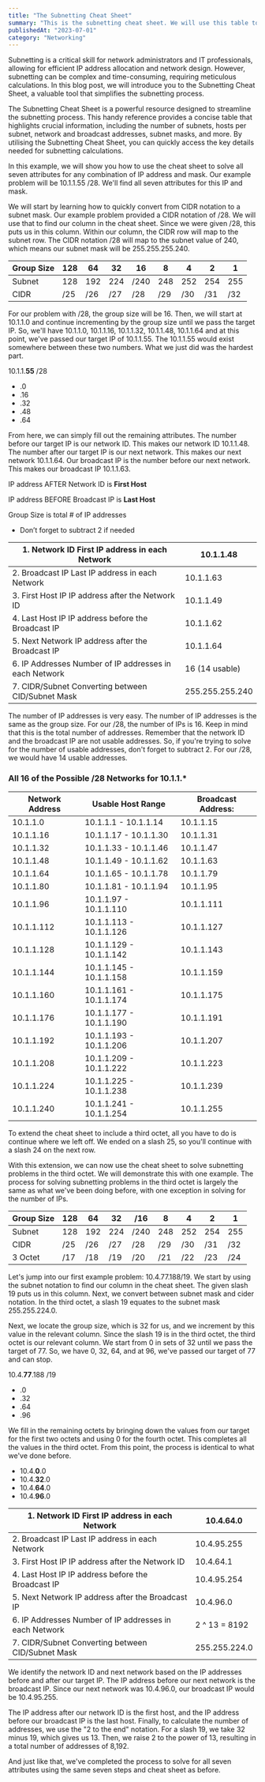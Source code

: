```yaml
---
title: "The Subnetting Cheat Sheet"
summary: "This is the subnetting cheat sheet. We will use this table to solve any subnetting problems."
publishedAt: "2023-07-01"
category: "Networking"
---
```


Subnetting is a critical skill for network administrators and IT professionals, allowing for efficient IP address allocation and network design. However, subnetting can be complex and time-consuming, requiring meticulous calculations. In this blog post, we will introduce you to the Subnetting Cheat Sheet, a valuable tool that simplifies the subnetting process.

The Subnetting Cheat Sheet is a powerful resource designed to streamline the subnetting process. This handy reference provides a concise table that highlights crucial information, including the number of subnets, hosts per subnet, network and broadcast addresses, subnet masks, and more. By utilising the Subnetting Cheat Sheet, you can quickly access the key details needed for subnetting calculations.

In this example, we will show you how to use the cheat sheet to solve all seven attributes for any combination of IP address and mask. Our example problem will be <span className="text-teal-500">10.1.1.55 /28</span>. We'll find all seven attributes for this IP and mask.

We will start by learning how to quickly convert from CIDR notation to a subnet mask. Our example problem provided a CIDR notation of <span className="text-teal-500">/28</span>. We will use that to find our column in the cheat sheet. Since we were given <span className="text-teal-500">/28</span>, this puts us in this column. Within our column, the CIDR row will map to the subnet row. The CIDR notation <span className="text-teal-500">/28</span> will map to the subnet value of <span className="text-teal-500">240</span>, which means our subnet mask will be <span className="text-teal-500">255.255.255.240</span>.

<div className='max-w-4xl'>

| Group Size | 128 | 64  | 32  | <span className="text-teal-500">16</span>   | 8   | 4   | 2   | 1   |
| ---------- | --- | --- | --- | ------------------------------------------- | --- | --- | --- | --- |
| Subnet     | 128 | 192 | 224 | <span className="text-teal-500">/240</span> | 248 | 252 | 254 | 255 |
| CIDR       | /25 | /26 | /27 | <span className="text-teal-500">/28</span>  | /29 | /30 | /31 | /32 |

</div>

For our problem with <span className="text-teal-500">/28</span>, the group size will be <span className="text-teal-500">16</span>. Then, we will start at 10.1.1.0 and continue incrementing by the group size until we pass the target IP. So, we'll have 10.1.1.0, 10.1.1.16, 10.1.1.32, 10.1.1.48, 10.1.1.64 and at this point, we've passed our target IP of 10.1.1.55. The 10.1.1.55 would exist somewhere between these two numbers. What we just did was the hardest part.

<span className="text-teal-500">10.1.1.**55** /28</span>

-   .0
-   .16
-   .32
-   <span className="text-teal-500">.48</span>
-   .64

From here, we can simply fill out the remaining attributes. The number before our target IP is our network ID. This makes our network ID 10.1.1.48. The number after our target IP is our next network. This makes our next network 10.1.1.64. Our broadcast IP is the number before our next network. This makes our broadcast IP 10.1.1.63.

IP address AFTER Network ID is **First Host**

IP address BEFORE Broadcast IP is **Last Host**

Group Size is total # of IP addresses

-   Don’t forget to subtract 2 if needed

<div className='max-w-4xl'>

| 1. Network ID First IP address in each Network         | 10.1.1.48       |
| ------------------------------------------------------ | --------------- |
| 2. Broadcast IP Last IP address in each Network        | 10.1.1.63       |
| 3. First Host IP IP address after the Network ID       | 10.1.1.49       |
| 4. Last Host IP IP address before the Broadcast IP     | 10.1.1.62       |
| 5. Next Network IP address after the Broadcast IP      | 10.1.1.64       |
| 6. IP Addresses Number of IP addresses in each Network | 16 (14 usable)  |
| 7. CIDR/Subnet Converting between CID/Subnet Mask      | 255.255.255.240 |

</div>

The number of IP addresses is very easy. The number of IP addresses is the same as the group size. For our /28, the number of IPs is 16. Keep in mind that this is the total number of addresses. Remember that the network ID and the broadcast IP are not usable addresses. So, if you're trying to solve for the number of usable addresses, don't forget to subtract 2. For our /28, we would have 14 usable addresses.

### **All 16 of the Possible /28 Networks for 10.1.1.\***

<div className='max-w-4xl'>

| Network Address | Usable Host Range       | Broadcast Address: |
| --------------- | ----------------------- | ------------------ |
| 10.1.1.0        | 10.1.1.1 - 10.1.1.14    | 10.1.1.15          |
| 10.1.1.16       | 10.1.1.17 - 10.1.1.30   | 10.1.1.31          |
| 10.1.1.32       | 10.1.1.33 - 10.1.1.46   | 10.1.1.47          |
| 10.1.1.48       | 10.1.1.49 - 10.1.1.62   | 10.1.1.63          |
| 10.1.1.64       | 10.1.1.65 - 10.1.1.78   | 10.1.1.79          |
| 10.1.1.80       | 10.1.1.81 - 10.1.1.94   | 10.1.1.95          |
| 10.1.1.96       | 10.1.1.97 - 10.1.1.110  | 10.1.1.111         |
| 10.1.1.112      | 10.1.1.113 - 10.1.1.126 | 10.1.1.127         |
| 10.1.1.128      | 10.1.1.129 - 10.1.1.142 | 10.1.1.143         |
| 10.1.1.144      | 10.1.1.145 - 10.1.1.158 | 10.1.1.159         |
| 10.1.1.160      | 10.1.1.161 - 10.1.1.174 | 10.1.1.175         |
| 10.1.1.176      | 10.1.1.177 - 10.1.1.190 | 10.1.1.191         |
| 10.1.1.192      | 10.1.1.193 - 10.1.1.206 | 10.1.1.207         |
| 10.1.1.208      | 10.1.1.209 - 10.1.1.222 | 10.1.1.223         |
| 10.1.1.224      | 10.1.1.225 - 10.1.1.238 | 10.1.1.239         |
| 10.1.1.240      | 10.1.1.241 - 10.1.1.254 | 10.1.1.255         |

</div>

To extend the cheat sheet to include a third octet, all you have to do is continue where we left off. We ended on a slash 25, so you'll continue with a slash 24 on the next row.

With this extension, we can now use the cheat sheet to solve subnetting problems in the third octet. We will demonstrate this with one example. The process for solving subnetting problems in the third octet is largely the same as what we've been doing before, with one exception in solving for the number of IPs.

<div className='max-w-4xl'>

| Group Size | 128 | 64  | <span className='text-teal-500'>32</span>  | /16  | 8   | 4   | 2   | 1   |
| ---------- | --- | --- | ------------------------------------------ | ---- | --- | --- | --- | --- |
| Subnet     | 128 | 192 | <span className='text-teal-500'>224</span> | /240 | 248 | 252 | 254 | 255 |
| CIDR       | /25 | /26 | /27                                        | /28  | /29 | /30 | /31 | /32 |
| 3 Octet    | /17 | /18 | <span className='text-teal-500'>/19</span> | /20  | /21 | /22 | /23 | /24 |

</div>
Let's jump into our first example problem: <span className='text-teal-500'>10.4.77.188/19.</span> We start by using the subnet notation to find our column in the cheat sheet. The given slash <span className='text-teal-500'>19</span> puts us in this column. Next, we convert between subnet mask and cider notation. In the third octet, a slash 19 equates to the subnet mask <span className='text-teal-500'>255.255.224.0.</span>

Next, we locate the group size, which is 32 for us, and we increment by this value in the relevant column. Since the slash 19 is in the third octet, the third octet is our relevant column. We start from 0 in sets of 32 until we pass the target of 77. So, we have 0, 32, 64, and at 96, we've passed our target of 77 and can stop.

<span className="text-teal-500">10.4.**77**.188 /19</span>

-   .0
-   .32
-   .64
-   .96

We fill in the remaining octets by bringing down the values from our target for the first two octets and using 0 for the fourth octet. This completes all the values in the third octet. From this point, the process is identical to what we've done before.

-   10.4.**0**.0
-   10.4.**32**.0
-   10.4.**64**.0
-   10.4.**96**.0

<div className='max-w-4xl'>

| 1. Network ID First IP address in each Network         | 10.4.64.0     |
| ------------------------------------------------------ | ------------- |
| 2. Broadcast IP Last IP address in each Network        | 10.4.95.255   |
| 3. First Host IP IP address after the Network ID       | 10.4.64.1     |
| 4. Last Host IP IP address before the Broadcast IP     | 10.4.95.254   |
| 5. Next Network IP address after the Broadcast IP      | 10.4.96.0     |
| 6. IP Addresses Number of IP addresses in each Network | 2 ^ 13 = 8192 |
| 7. CIDR/Subnet Converting between CID/Subnet Mask      | 255.255.224.0 |

</div>

We identify the network ID and next network based on the IP addresses before and after our target IP. The IP address before our next network is the broadcast IP. Since our next network was 10.4.96.0, our broadcast IP would be 10.4.95.255.

The IP address after our network ID is the first host, and the IP address before our broadcast IP is the last host. Finally, to calculate the number of addresses, we use the "2 to the end" notation. For a slash 19, we take 32 minus 19, which gives us 13. Then, we raise 2 to the power of 13, resulting in a total number of addresses of 8,192.

And just like that, we've completed the process to solve for all seven attributes using the same seven steps and cheat sheet as before.
